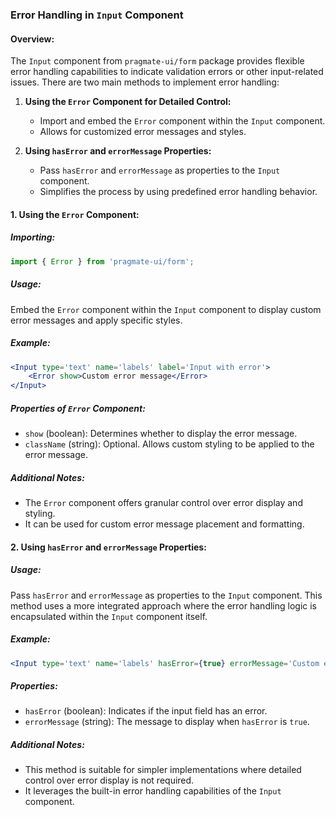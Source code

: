 ### Error Handling in `Input` Component

#### Overview:

The `Input` component from `pragmate-ui/form` package provides flexible error handling capabilities to indicate
validation errors or other input-related issues. There are two main methods to implement error handling:

1. **Using the `Error` Component for Detailed Control:**

    - Import and embed the `Error` component within the `Input` component.
    - Allows for customized error messages and styles.

2. **Using `hasError` and `errorMessage` Properties:**
    - Pass `hasError` and `errorMessage` as properties to the `Input` component.
    - Simplifies the process by using predefined error handling behavior.

#### 1. Using the `Error` Component:

##### Importing:

```javascript
import { Error } from 'pragmate-ui/form';
```

##### Usage:

Embed the `Error` component within the `Input` component to display custom error messages and apply specific styles.

##### Example:

```jsx
<Input type='text' name='labels' label='Input with error'>
	<Error show>Custom error message</Error>
</Input>
```

##### Properties of `Error` Component:

-   `show` (boolean): Determines whether to display the error message.
-   `className` (string): Optional. Allows custom styling to be applied to the error message.

##### Additional Notes:

-   The `Error` component offers granular control over error display and styling.
-   It can be used for custom error message placement and formatting.

#### 2. Using `hasError` and `errorMessage` Properties:

##### Usage:

Pass `hasError` and `errorMessage` as properties to the `Input` component. This method uses a more integrated approach
where the error handling logic is encapsulated within the `Input` component itself.

##### Example:

```jsx
<Input type='text' name='labels' hasError={true} errorMessage='Custom error message' />
```

##### Properties:

-   `hasError` (boolean): Indicates if the input field has an error.
-   `errorMessage` (string): The message to display when `hasError` is `true`.

##### Additional Notes:

-   This method is suitable for simpler implementations where detailed control over error display is not required.
-   It leverages the built-in error handling capabilities of the `Input` component.
